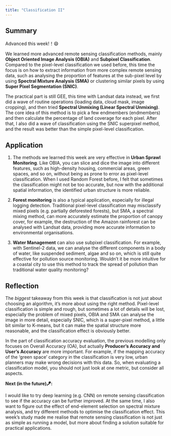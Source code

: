 ```yaml
---
title: "Classification II"
---
```


## Summary 

Advanced this week!！😄

We learned more advanced remote sensing classification methods, mainly **Object Oriented Image Analysis (OBIA)** and **Subpixel Classification**. Compared to the pixel-level classification we used before, this time the focus is on how to extract information from more complex remote sensing data, such as analysing the proportion of features at the sub-pixel level by using **Spectral Mixture Analysis (SMA)** or clustering similar pixels by using **Super Pixel Segmentation (SNIC)**.

The practical part is still GEE, this time with Landsat data instead, we first did a wave of routine operations (loading data, cloud mask, image cropping), and then tried **Spectral Unmixing (Linear Spectral Unmixing)**. The core idea of this method is to pick a few endmembers (endmembers) and then calculate the percentage of land coverage for each pixel. After that, I also did a wave of classification using the SNIC superpixel method, and the result was better than the simple pixel-level classification.

## Application

1.  The methods we learned this week are very effective in **Urban Sprawl Monitoring**. Like OBIA, you can slice and dice the image into different features, such as high-density housing, commercial areas, green spaces, and so on, without being as prone to error as pixel-level classification. When I used Random Forest before, I felt that sometimes the classification might not be too accurate, but now with the additional spatial information, the identified urban structure is more reliable.

2.  **Forest monitoring** is also a typical application, especially for illegal logging detection. Traditional pixel-level classification may misclassify mixed pixels (e.g. partially deforested forests), but SMA, a spectral mixing method, can more accurately estimate the proportion of canopy cover, for example, the destruction of the Amazon rainforest can be analysed with Landsat data, providing more accurate information to environmental organisations.

3.  **Water Management** can also use subpixel classification. For example, with Sentinel-2 data, we can analyse the different components in a body of water, like suspended sediment, algae and so on, which is still quite effective for pollution source monitoring. Wouldn't it be more intuitive for a coastal city to use this method to track the spread of pollution than traditional water quality monitoring?

## Reflection 

The *biggest* takeaway from this week is that classification is not just about choosing an algorithm, it's more about using the right method. Pixel-level classification is simple and rough, but sometimes a lot of details will be lost, especially the problem of mixed pixels, OBIA and SMA can analyse the image in more detail, especially SNIC, which is a super-pixel method, a little bit similar to K-means, but it can make the spatial structure more reasonable, and the classification effect is obviously better.

In the part of classification accuracy evaluation, the previous modelling only focuses on Overall Accuracy (OA), but actually **Producer's Accuracy and User's Accuracy** are more important. For example, if the mapping accuracy of the ‘green space’ category in the classification is very low, urban planners may make wrong decisions with this data. So, when evaluating a classification model, you should not just look at one metric, but consider all aspects.

**Next (in the future)🪁:**

I would like to try deep learning (e.g. CNN) on remote sensing classification to see if the accuracy can be further improved. At the same time, I also want to figure out the effect of end-element selection on spectral mixture analysis, and try different methods to optimise the classification effect. This week's study made me realise that remote sensing classification is not just as simple as running a model, but more about finding a solution suitable for practical applications.

